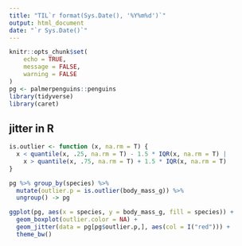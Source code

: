 ```yaml
---
title: "TIL`r format(Sys.Date(), '%Y%m%d')`"
output: html_document
date: "`r Sys.Date()`"
---
```


```r
knitr::opts_chunk$set(
	echo = TRUE,
	message = FALSE,
	warning = FALSE
)
pg <- palmerpenguins::penguins
library(tidyverse)
library(caret)
```

## jitter in R

```r
is.outlier <- function (x, na.rm = T) {
  x < quantile(x, .25, na.rm = T) - 1.5 * IQR(x, na.rm = T) |
    x > quantile(x, .75, na.rm = T) + 1.5 * IQR(x, na.rm = T)
}

pg %>% group_by(species) %>%
  mutate(outlier.p = is.outlier(body_mass_g)) %>%
  ungroup() -> pg

ggplot(pg, aes(x = species, y = body_mass_g, fill = species)) +
  geom_boxplot(outlier.color = NA) +
  geom_jitter(data = pg[pg$outlier.p,], aes(col = I("red"))) +
  theme_bw()
```

